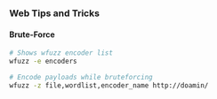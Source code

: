 ### Web Tips and Tricks

#### Brute-Force
```bash filename="Bash"
# Shows wfuzz encoder list
wfuzz -e encoders

# Encode payloads while bruteforcing
wfuzz -z file,wordlist,encoder_name http://doamin/
```
